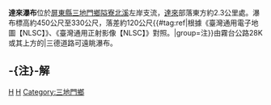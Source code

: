 {{Refimprove|time=2020-12-15T00:22:13+00:00}}
{{Infobox waterfall
| name = 達來瀑布
| photo =
| photo_width = 275
| photo_caption =
| map =
| map_width =
| lat_d = |lat_m = |lat_s = |lat_NS =
| long_d = |long_m = |long_s = |long_EW =
| region =
| source =
| coords_ref = {{座標|22|43|48.30|N|120|41|24.65|E|}}
| location = [[台灣|台灣]][[屏東縣|屏東縣]][[三地門鄉|三地門鄉]]
| type =
| elevation = 450～330公尺
| height = 120公尺
| height_longest = 
| number_drops = 
| width =
| average_width =
| watercourse = [[高屏溪|高屏溪]] - [[隘寮溪|隘寮溪]] - [[隘寮北溪|隘寮北溪]]支流
| average_flow =
| world_rank =
}}
'''達來瀑布'''位於[[屏東縣|屏東縣]][[三地門鄉|三地門鄉]][[隘寮北溪|隘寮北溪]]左岸支流，[[達來|達來]]部落東方約2.3公里處。瀑布標高約450公尺至330公尺，落差約120公尺{{#tag:ref|根據《臺灣通用電子地圖【NLSC】》、《臺灣通用正射影像【NLSC】》對照。|group=注}}由{{Jct|country=TWN|PH|24}}霧台公路28K或其上方的|{{jct|country=TWN|TRPT|31}}三德道路可遠眺瀑布。
 
== -{注}-解 ==
{{reflist|group=注}}
 
{{TW-geo-stub}}
{{台灣瀑布}}
 
[[Category:台灣瀑布|H]]
[[Category:屏東縣地理|H]]
[[Category:三地門鄉|Category:三地門鄉]]